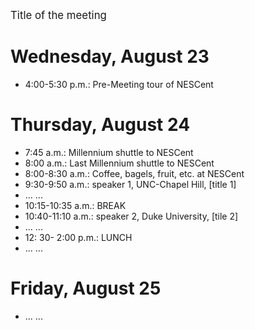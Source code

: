<big>Title of the meeting</big>

=Wednesday, August 23=

*4:00-5:30 p.m.: Pre-Meeting tour of NESCent

=Thursday, August 24= 

*7:45 a.m.: Millennium shuttle to NESCent
*8:00 a.m.: Last Millennium shuttle to NESCent
*8:00-8:30 a.m.: Coffee, bagels, fruit, etc. at NESCent
*9:30-9:50 a.m.: speaker 1, UNC-Chapel Hill, [title 1]
*... ...
*10:15-10:35 a.m.: BREAK
*10:40-11:10 a.m.: speaker 2, Duke University, [tile 2]
* ... ...
*12: 30- 2:00 p.m.: LUNCH
* ... ...

=Friday,  August 25=
* ... ...